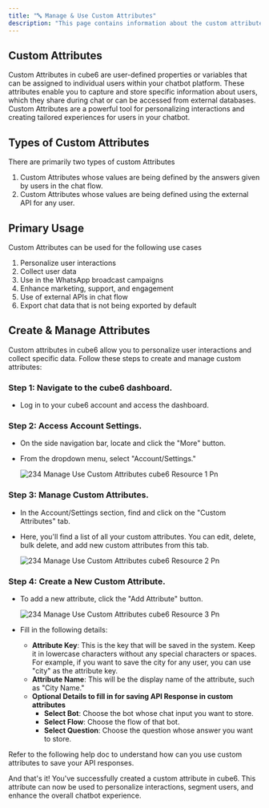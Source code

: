 ```yaml
---
title: "🔤 Manage & Use Custom Attributes"
description: "This page contains information about the custom attributes and how you can use them in cube6"
---
```


## **Custom Attributes**

Custom Attributes in cube6 are user-defined properties or variables that can be assigned to individual users within your chatbot platform. These attributes enable you to capture and store specific information about users, which they share during chat or can be accessed from external databases. Custom Attributes are a powerful tool for personalizing interactions and creating tailored experiences for users in your chatbot.

## **Types of Custom Attributes**

There are primarily two types of custom Attributes

1. Custom Attributes whose values are being defined by the answers given by users in the chat flow.
2. Custom Attributes whose values are being defined using the external API for any user.

## **Primary Usage**

Custom Attributes can be used for the following use cases

1. Personalize user interactions
2. Collect user data
3. Use in the WhatsApp broadcast campaigns
4. Enhance marketing, support, and engagement
5. Use of external APIs in chat flow
6. Export chat data that is not being exported by default

## **Create & Manage Attributes**

Custom attributes in cube6 allow you to personalize user interactions and collect specific data. Follow these steps to create and manage custom attributes:

### **Step 1: Navigate to the cube6 dashboard.**

- Log in to your cube6 account and access the dashboard.

### **Step 2: Access Account Settings.**

- On the side navigation bar, locate and click the "More" button.
- From the dropdown menu, select "Account/Settings."

  ![234 Manage Use Custom Attributes cube6 Resource 1 Pn](/images/platform-guidelines-training/manage-use-custom-attribute/234.manage__use_custom_attributes__cube6_resource-1.png)

### **Step 3: Manage Custom Attributes.**

- In the Account/Settings section, find and click on the "Custom Attributes" tab.
- Here, you'll find a list of all your custom attributes. You can edit, delete, bulk delete, and add new custom attributes from this tab.

  ![234 Manage Use Custom Attributes cube6 Resource 2 Pn](/images/platform-guidelines-training/manage-use-custom-attribute/234.manage__use_custom_attributes__cube6_resource-2.png)

### **Step 4: Create a New Custom Attribute.**

- To add a new attribute, click the "Add Attribute" button.

  ![234 Manage Use Custom Attributes cube6 Resource 3 Pn](/images/platform-guidelines-training/manage-use-custom-attribute/234.manage__use_custom_attributes__cube6_resource-3.png)
- Fill in the following details:
  - **Attribute Key**: This is the key that will be saved in the system. Keep it in lowercase characters without any special characters or spaces. For example, if you want to save the city for any user, you can use "city" as the attribute key.
  - **Attribute Name**: This will be the display name of the attribute, such as "City Name."
  - **Optional Details to fill in for saving API Response in custom attributes**
    - **Select Bot**: Choose the bot whose chat input you want to store.
    - **Select Flow**: Choose the flow of that bot.
    - **Select Question**: Choose the question whose answer you want to store.

<Info>
  Refer to the following help doc to understand how can you use custom attributes to save your API responses.
</Info>

And that's it\! You've successfully created a custom attribute in cube6. This attribute can now be used to personalize interactions, segment users, and enhance the overall chatbot experience.